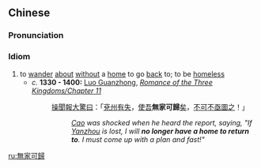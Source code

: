 {{also|无家可归}}
==Chinese==
{{zh-forms|s=无家可归}}

===Pronunciation===
{{zh-pron
|m=wú jiā kě guī
|c=mou4 gaa1 ho2 gwai1
|cat=id
}}

===Idiom===
{{zh-idiom}}

# to [[wander]] [[about]] [[without]] a [[home]] to go [[back]] to; to be [[homeless]]
#* ''c.'' '''1330 - 1400:''' [[w:Luo Guanzhong|Luo Guanzhong]], ''[[s:Romance of the Three Kingdoms/Chapter 11#22|Romance of the Three Kingdoms/Chapter 11]]''
#*: [[曹操|操]][[聞]][[報]][[大]][[驚]][[曰]]：「[[兗州]][[有]][[失]]，[[使]][[吾]]'''無家可歸'''[[矣]]，[[不可]][[不]][[亟]][[圖]][[之]]！」
#*:: ''[[w:Cao Cao|Cao]] was shocked when he heard the report, saying, "If [[w:Yanzhou|Yanzhou]] is lost, I will '''no longer have a home to return to'''. I must come up with a plan and fast!"''

[[ru:無家可歸]]